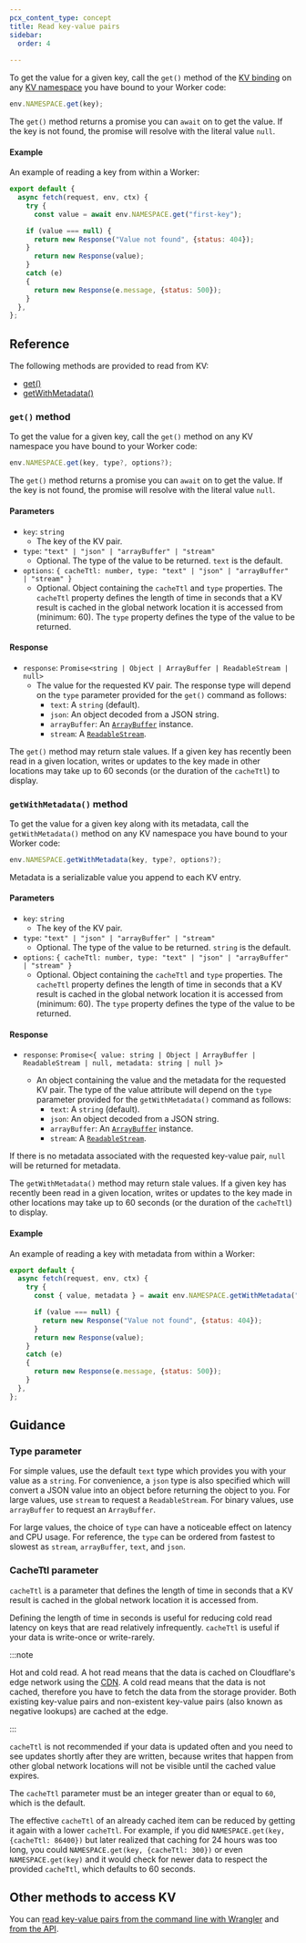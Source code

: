 ```yaml
---
pcx_content_type: concept
title: Read key-value pairs
sidebar:
  order: 4
  
---
```


To get the value for a given key, call the `get()` method of the [KV binding](/kv/concepts/kv-bindings/) on any [KV namespace](/kv/concepts/kv-namespaces/) you have bound to your Worker code:

```js
env.NAMESPACE.get(key);
```

The `get()` method returns a promise you can `await` on to get the value. If the key is not found, the promise will resolve with the literal value `null`.

#### Example 

An example of reading a key from within a Worker:

```js
export default {
  async fetch(request, env, ctx) {
    try {
      const value = await env.NAMESPACE.get("first-key");

    if (value === null) {
      return new Response("Value not found", {status: 404});
    }
      return new Response(value);
    }
    catch (e)
    {
      return new Response(e.message, {status: 500});
    }
  },
};
```

## Reference

The following methods are provided to read from KV:
- [get()](#get-method)
- [getWithMetadata()](#getwithmetadata-method)

### `get()` method

To get the value for a given key, call the `get()` method on any KV namespace you have bound to your Worker code:

```js
env.NAMESPACE.get(key, type?, options?);
```

The `get()` method returns a promise you can `await` on to get the value. If the key is not found, the promise will resolve with the literal value `null`.

#### Parameters

* `key`: `string`
  * The key of the KV pair.
* `type`: `"text" | "json" | "arrayBuffer" | "stream"`
  * Optional. The type of the value to be returned. `text` is the default.
* `options`: `{
    cacheTtl: number,
    type: "text" | "json" | "arrayBuffer" | "stream"
}`
  * Optional. Object containing the `cacheTtl` and `type` properties. The `cacheTtl` property defines the length of time in seconds that a KV result is cached in the global network location it is accessed from (minimum: 60). The `type` property defines the type of the value to be returned. 

#### Response

* `response`: `Promise<string | Object | ArrayBuffer | ReadableStream | null>`
  * The value for the requested KV pair. The response type will depend on the `type` parameter provided for the `get()` command as follows:
    * `text`: A `string` (default).
    * `json`: An object decoded from a JSON string.
    * `arrayBuffer`: An [`ArrayBuffer`](https://developer.mozilla.org/en-US/docs/Web/JavaScript/Reference/Global_Objects/ArrayBuffer) instance.
    * `stream`: A [`ReadableStream`](https://developer.mozilla.org/en-US/docs/Web/API/ReadableStream).

The `get()` method may return stale values. If a given key has recently been read in a given location, writes or updates to the key made in other locations may take up to 60 seconds (or the duration of the `cacheTtl`) to display. 

### `getWithMetadata()` method

To get the value for a given key along with its metadata, call the `getWithMetadata()` method on any KV namespace you have bound to your Worker code:

```js
env.NAMESPACE.getWithMetadata(key, type?, options?);
```

Metadata is a serializable value you append to each KV entry. 


#### Parameters

* `key`: `string`
  * The key of the KV pair.
* `type`: `"text" | "json" | "arrayBuffer" | "stream"`
  * Optional. The type of the value to be returned. `string` is the default.
* `options`: `{
    cacheTtl: number,
    type: "text" | "json" | "arrayBuffer" | "stream"
}`
  * Optional. Object containing the `cacheTtl` and `type` properties. The `cacheTtl` property defines the length of time in seconds that a KV result is cached in the global network location it is accessed from (minimum: 60). The `type` property defines the type of the value to be returned. 

#### Response

* `response`: `Promise<{
    value: string | Object | ArrayBuffer | ReadableStream | null,
    metadata: string | null
    }>`

  * An object containing the value and the metadata for the requested KV pair. The type of the value attribute will depend on the `type` parameter provided for the `getWithMetadata()` command as follows:
    * `text`: A `string` (default).
    * `json`: An object decoded from a JSON string.
    * `arrayBuffer`: An [`ArrayBuffer`](https://developer.mozilla.org/en-US/docs/Web/JavaScript/Reference/Global_Objects/ArrayBuffer) instance.
    * `stream`: A [`ReadableStream`](https://developer.mozilla.org/en-US/docs/Web/API/ReadableStream).

If there is no metadata associated with the requested key-value pair, `null` will be returned for metadata.

The `getWithMetadata()` method may return stale values. If a given key has recently been read in a given location, writes or updates to the key made in other locations may take up to 60 seconds (or the duration of the `cacheTtl`) to display. 


#### Example 

An example of reading a key with metadata from within a Worker:

```js
export default {
  async fetch(request, env, ctx) {
    try {
      const { value, metadata } = await env.NAMESPACE.getWithMetadata("first-key");

      if (value === null) {
        return new Response("Value not found", {status: 404});
      }
      return new Response(value);
    }
    catch (e)
    {
      return new Response(e.message, {status: 500});
    }
  },
};
```

## Guidance

### Type parameter

For simple values, use the default `text` type which provides you with your value as a `string`. For convenience, a `json` type is also specified which will convert a JSON value into an object before returning the object to you. For large values, use `stream` to request a `ReadableStream`. For binary values, use `arrayBuffer` to request an `ArrayBuffer`.

For large values, the choice of `type` can have a noticeable effect on latency and CPU usage. For reference, the `type` can be ordered from fastest to slowest as `stream`, `arrayBuffer`, `text`, and `json`.

### CacheTtl parameter

`cacheTtl` is a parameter that defines the length of time in seconds that a KV result is cached in the global network location it is accessed from. 

Defining the length of time in seconds is useful for reducing cold read latency on keys that are read relatively infrequently. `cacheTtl` is useful if your data is write-once or write-rarely. 

:::note

Hot and cold read. A hot read means that the data is cached on Cloudflare's edge network using the [CDN](/cache/). A cold read means that the data is not cached, therefore you have to fetch the data from the storage provider. Both existing key-value pairs and non-existent key-value pairs (also known as negative lookups) are cached at the edge.

:::

`cacheTtl` is not recommended if your data is updated often and you need to see updates shortly after they are written, because writes that happen from other global network locations will not be visible until the cached value expires.

The `cacheTtl` parameter must be an integer greater than or equal to `60`, which is the default. 

The effective `cacheTtl` of an already cached item can be reduced by getting it again with a lower `cacheTtl`. For example, if you did `NAMESPACE.get(key, {cacheTtl: 86400})` but later realized that caching for 24 hours was too long, you could `NAMESPACE.get(key, {cacheTtl: 300})` or even `NAMESPACE.get(key)` and it would check for newer data to respect the provided `cacheTtl`, which defaults to 60 seconds.

## Other methods to access KV

You can [read key-value pairs from the command line with Wrangler](/kv/reference/kv-commands/#get) and [from the API](/api/operations/workers-kv-namespace-read-key-value-pair).
